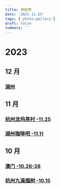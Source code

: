 ```yaml
---
title: 相册簿
date: '2023-11-25'
tags: ['photo-gallery']
draft: false
summary: ''
---
```


<TOCInlineWithSticky toc={props.toc} />

# 2023

## 12 月

### [湖州](/blog/photo-gallery/2023/huzhou-12.3)

## 11 月

### [杭州龙坞茶村 -11.25](/blog/photo-gallery/2023/hangzhou-longjingwu)
### [湖州咖啡吧 -11.11](/blog/photo-gallery/2023/huzhou-kafeiba)

## 10 月

### [澳门 -10.26-28](/blog/photo-gallery/2023/ao-men)
### [杭州九溪烟树 -10.15](/blog/photo-gallery/2023/hangzhou-jiuxiyanshu)